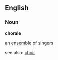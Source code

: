 ==English==
===Noun===
'''chorale'''

an [[ensemble]] of singers

see also: [[choir]]

{{Wikipedia}}